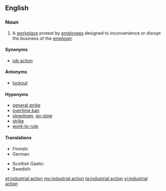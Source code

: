 ==English==
{{wikipedia}}

===Noun===
{{en-noun|head=[[industrial]] [[action]]}}

# {{context|chiefly|British}} A [[workplace]] protest by [[employee|employees]] designed to inconvenience or disrupt the business of the [[employer]].

====Synonyms====
* [[job action]] {{qualifier|US}}

====Antonyms====
* [[lockout]]

====Hyponyms====
* [[general strike]]
* [[overtime ban]]
* [[slowdown]], [[go-slow]]
* [[strike]]
* [[work-to-rule]]

====Translations====
{{trans-top|workplace protest}}
* Finnish: {{t+|fi|työtaistelu}}
* German: {{t+|de|Arbeitskampf|m}}
{{trans-mid}}
* Scottish Gaelic: {{t-|gd|stailc|f}}
* Swedish: {{t-|sv|stridsåtgärd|c}}
{{trans-bottom}}

[[et:industrial action]]
[[my:industrial action]]
[[ta:industrial action]]
[[vi:industrial action]]